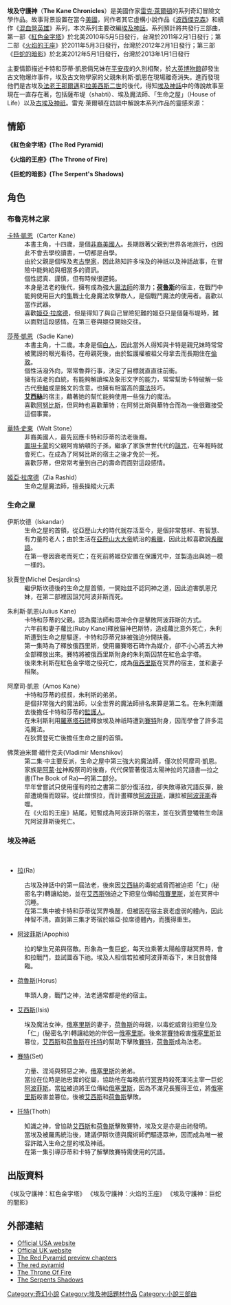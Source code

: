 {{Infobox 系列小說
|image= <!-- 檔案不存在 [[File:Kane_wings_color.jpg|300px]] ，可從英文維基百科取得 -->
|image_caption= '''埃及守護神'''美國版小說標誌
|books=[[紅色金字塔|紅色金字塔]](The Red Pyramid)<br />The Throne of Fire
|genre=[[奇幻文學|奇幻]]小說
|publisher=[[迪士尼國際出版社|迪士尼國際出版社]] (美國)
[[遠流出版事業股份有限公司|遠流出版社]] (台灣)
|author=[[雷克·萊爾頓|雷克·萊爾頓]]
|country=[[美國|美國]]
|language=[[英語|英語]]
|pub_date=2010-2012
|media_type=[[印刷|印刷]]（[[精裝本|精裝本]]和[[平裝本|平裝本]]）
}}

'''埃及守護神'''（'''The Kane Chronicles'''）是美國作家[[雷克·萊爾頓|雷克·萊爾頓]]的系列奇幻冒險文學作品。故事背景設置在當今[[美國|美國]]，同作者其它虛構小說作品《[[波西傑克森_(小說)|波西傑克森]]》和續作《[[混血營英雄|混血營英雄]]》系列，本次系列主要改編[[埃及神話|埃及神話]]。系列預計將共發行三部曲，第一部《[[紅色金字塔|紅色金字塔]]》於北美2010年5月5日發行，台灣於2011年2月1日發行；第二部《[[火焰的王座|火焰的王座]]》於2011年5月3日發行，台灣於2012年2月1日發行；第三部《[[巨蛇的暗影|巨蛇的暗影]]》於北美2012年5月1日發行，台灣於2013年1月1日發行

主要情節描述卡特和莎蒂·凱恩倆兄妹在[[聖誕夜|平安夜]]的久別相聚，於[[大英博物館|大英博物館]]卻發生古文物爆炸事件，埃及古文物學家的父親朱利斯·凱恩在現場離奇消失。進而發現他們是古埃及[[法老王|法老王]][[那爾邁|那爾邁]]和[[拉美西斯二世|拉美西斯二世]]的後代，得知[[埃及神話|埃及神話]]中的傳說故事至現在一直存在著，包括薩布堤（shabti）、埃及魔法師、「生命之屋」（House of Life）以及[[古埃及神祇|古埃及神祇]]。雷克·萊爾頓在訪談中解說本系列作品的靈感來源：

==情節==
'''《紅色金字塔》(The Red Pyramid)'''

'''《火焰的王座》(The Throne of Fire)'''

'''《巨蛇的暗影》(The Serpent's Shadows)'''

== 角色 ==

=== 布魯克林之家 ===

;[[卡特·凱恩|卡特·凱恩]]（Carter Kane）
:本書主角，十四歲，是個[[非裔美國人|非裔美國人]]。長期跟著父親到世界各地旅行，也因此不會去學校讀書，一切都是自學。
:由於父親是個埃及[[考古學家|考古學家]]，因此熟知許多埃及的神祇以及神話故事，在冒險中能夠給與相當多的資訊。
:個性認真、謹慎，但有時候很遲鈍。
:本身是法老的後代，擁有成為強大[[魔法師|魔法師]]的潛力；'''[[荷魯斯|荷魯斯]]'''的宿主，在戰鬥中能夠使用巨大的[[隼|隼]]戰士化身魔法攻擊敵人，是個戰鬥魔法的使用者。喜歡以'''{{link-en|卡佩許劍|Khopesh}}'''當作武器。
:喜歡[[姬亞·拉席德|姬亞·拉席德]]，但是得知了與自己冒險犯難的姬亞只是個薩布堤時，難以面對這段感情。在第三卷與姬亞開始交往。

;[[莎蒂·凱恩|莎蒂·凱恩]]（Sadie Kane）
:本書主角，十二歲。本身是個[[白人|白人]]，因此當外人得知與卡特是親兄妹時常常被驚訝的眼光看待。在母親死後，由於監護權被祖父母拿去而長期住在[[倫敦|倫敦]]。
:個性活潑外向，常常魯莽行事，決定了目標就直直往前衝。
:擁有法老的血統，有能夠解讀埃及象形文字的能力，常常幫助卡特破解一些古代[[卷軸|卷軸]]或是銘文的含意。也擁有相當高的[[魔法|魔法]]技巧。
:'''[[艾西絲|艾西絲]]'''的宿主，藉著她的幫忙能夠使用一些強力的魔法。
:喜歡[[阿努比斯|阿努比斯]]，但同時也喜歡華特；在阿努比斯與華特合而為一後很難接受這個事實。

;[[華特·史東|華特·史東]]（Walt Stone）
:非裔美國人，最先回應卡特和莎蒂的法老後裔。
:[[圖坦卡蒙|圖坦卡蒙]]的父親阿肯納頓的子孫，繼承了家族世世代代的[[詛咒|詛咒]]，在年輕時就會死亡。在成為了阿努比斯的宿主之後才免於一死。
:喜歡莎蒂，但常常考量到自己的壽命而面對這段感情。

;[[姬亞·拉席德|姬亞·拉席德]]（Zia Rashid）
:生命之屋魔法師，擅長操縱火元素

=== 生命之屋 ===

;伊斯坎德（Iskandar）
:生命之屋的首領，從亞歷山大的時代就存活至今，是個非常慈祥、有智慧、有力量的老人；由於生活在[[亞歷山大大帝|亞歷山大大帝]]統治的[[希臘|希臘]]，因此比較喜歡說[[希臘語|希臘語]]。
:在第一卷因衰老而死亡；在死前將姬亞安置在保護咒中，並製造出與她一模一樣的{{link-en|薩布堤|shabti}}。

;狄賈登(Michel Desjardins)
:繼伊斯坎德後的生命之屋首領，一開始並不認同神之道，因此迫害凱恩兄妹，在第二部裡因詛咒阿波非斯而死。

;朱利斯·凱恩(Julius Kane)
:卡特和莎蒂的父親。認為魔法師和眾神合作是擊敗阿波菲斯的方式。
:六年前和妻子蘿比(Ruby Kane)釋放貓神巴斯特，造成蘿比意外死亡，朱利斯遭到生命之屋驅逐，卡特和莎蒂兄妹被強迫分開扶養。
:第一集時為了釋放俄西里斯，使用羅賽塔石碑作為媒介，卻不小心將五大神全部釋放出來。賽特將被俄西里斯附身的朱利斯囚禁在紅色金字塔。
:後來朱利斯在紅色金字塔之役死亡，成為[[俄西里斯|俄西里斯]]在冥界的宿主，並和妻子相聚。

;阿摩司·凱恩（Amos Kane）
:卡特和莎蒂的叔叔，朱利斯的弟弟。
:是個非常強大的魔法師，以全世界的魔法師排名來算是第二名。在朱利斯離去後擔任卡特和莎蒂的[[監護人|監護人]]。
:在朱利斯利用[[羅塞塔石碑|羅塞塔石碑]]釋放埃及神祇時遭到[[賽特|賽特]]附身，因而學會了許多混沌魔法。
:在狄賈登死亡後擔任生命之屋的首領。

;佛萊迪米爾·緬什克夫(Vladimir Menshikov)
:第二集·中主要反派，生命之屋中第三強大的魔法師，僅次於阿摩司·凱恩。
:家族是[[阿蒙|阿蒙]]·[[拉_(埃及神祇)|拉]]神殿祭司的後裔，代代保管著復活太陽神拉的咒語書—拉之書(The Book of Ra)—的第二部分。
:早年曾嘗試只使用僅有的拉之書第二部分復活拉，卻失敗導致咒語反彈，臉部遭燒傷而毀容。從此憎恨拉，而計畫釋放[[阿波菲斯|阿波菲斯]]，讓拉被[[阿波菲斯|阿波菲斯]]吞噬。
:在《火焰的王座》結尾，短暫成為阿波菲斯的宿主，並在狄賈登犧牲生命詛咒阿波菲斯後死亡。

=== 埃及神祇 ===
<br />

*[[拉_(埃及神祇)|拉]](Ra)
:古埃及神話中的第一屆法老，後來因[[艾西絲|艾西絲]]的毒蛇威脅而被迫把「仁」(秘密名字)轉讓給她，並在[[艾西斯|艾西斯]]強迫之下把皇位傳給[[俄賽里斯|俄賽里斯]]，並在冥界中沉睡。
:在第二集中被卡特和莎蒂從冥界喚醒，但被困在宿主衰老虛弱的體內，因此神智不清。直到第三集才寄宿於姬亞·拉席德體內，而獲得重生。
*[[阿波菲斯|阿波菲斯]](Apophis)
:拉的攣生兄弟與宿敵。形象為一隻巨[[蛇|蛇]]，每天拉乘著太陽船穿越冥界時，會和拉戰鬥，並試圖吞下祂。埃及人相信若拉被阿波菲斯吞下，末日就會降臨。
*[[荷魯斯|荷魯斯]](Horus)
:隼頭人身，戰鬥之神，法老通常都是他的宿主。
*[[艾西斯|艾西斯]](Isis)
:埃及魔法女神，[[俄塞里斯|俄塞里斯]]的妻子，[[荷魯斯|荷魯斯]]的母親，以毒蛇威脅拉把皇位及「仁」(秘密名字)轉讓給她的伴侶一[[俄塞里斯|俄塞里斯]]。後來當[[賽特|賽特]]殺害[[俄塞里斯|俄塞里斯]]並篡位，[[艾西斯|艾西斯]]和[[荷魯斯|荷魯斯]]在[[托特|托特]]的幫助下擊敗[[賽特|賽特]]，[[荷魯斯|荷魯斯]]成為法老。
*[[賽特|賽特]](Set)
:力量、混沌與邪惡之神，[[俄塞里斯|俄塞里斯]]的弟弟。
:當拉在位時是祂忠實的從屬，協助他在每晚航行[[冥界|冥界]]時殺死渾沌主宰一巨蛇[[阿波菲斯|阿波菲斯]]。當[[拉_(埃及神祇)|拉]]被迫將王位傳給[[俄塞里斯|俄塞里斯]]，因為不滿兄長獲得王位，將[[俄塞里斯|俄塞里斯]]殺害並篡位。後被[[艾西斯|艾西斯]]和[[荷魯斯|荷魯斯]]擊敗。
*[[托特|托特]](Thoth)
:知識之神，曾協助[[艾西斯|艾西斯]]和[[荷魯斯|荷魯斯]]擊敗賽特，埃及文是亦是由祂發明。
:當埃及被羅馬統治後，建議伊斯坎德與魔術師們驅逐眾神，因而成為唯一被容許踏入生命之屋的埃及神祇。
:在第一集引導莎蒂和卡特了解擊敗賽特需使用的咒語。
:

== 出版資料 ==
{{Reflist}}
《埃及守護神：紅色金字塔》
《埃及守護神：火焰的王座》
《埃及守護神：巨蛇的闇影》

== 外部連結 ==
* [http://www.thekanechronicles.com/ Official USA website]{{Wayback|url=http://www.thekanechronicles.com/ |date=20100318004007 }}
* [http://www.kanechronicles.co.uk/ Official UK website]{{Dead link|date=2018年9月 |bot=InternetArchiveBot |fix-attempted=yes }}
* [http://www.thekanechronicles.com/book.html The Red Pyramid preview chapters] {{Wayback|url=http://www.thekanechronicles.com/book.html |date=20100309044958 }}
*[http://www.rickriordan.com/books/kane-chronicles/the-red-pyramid The red pyramid] {{Wayback|url=http://www.rickriordan.com/books/kane-chronicles/the-red-pyramid |date=20160423032201 }}
*[http://www.rickriordan.com/books/kane-chronicles/the-throne-of-fire The Throne Of Fire] {{Wayback|url=http://www.rickriordan.com/books/kane-chronicles/the-throne-of-fire |date=20160412131647 }}
*[http://www.rickriordan.com/books/kane-chronicles/the-serpents-shadow The Serpents Shadows] {{Wayback|url=http://www.rickriordan.com/books/kane-chronicles/the-serpents-shadow |date=20160403221722 }}


{{DEFAULTSORT:Kane Chronicles}}
[[Category:奇幻小說|Category:奇幻小說]]
[[Category:埃及神話題材作品|Category:埃及神話題材作品]]
[[Category:小說三部曲|Category:小說三部曲]]
